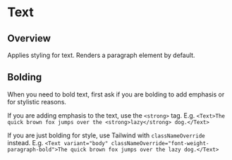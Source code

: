 
<Meta of={TextStories} />

# Text

<ResourceLinks
  sourceCode="https://github.com/cultureamp/kaizen-design-system/tree/main/packages/components/src/Text"
  designGuidelines="https://cultureamp.atlassian.net/wiki/spaces/DesignSystem/pages/3074885298/Typography#Text"
  className="!mb-8"
/>

<KaioNotification />

<Installation
  installCommand="yarn add @kaizen/components"
  importStatement='import { Text } from "@kaizen/components"'
/>

## Overview

Applies styling for text. Renders a paragraph element by default.

<Canvas of={TextStories.Playground} />
<Controls of={TextStories.Playground} />

## Bolding

When you need to bold text, first ask if you are bolding to add emphasis or for stylistic reasons.

If you are adding emphasis to the text, use the `<strong>` tag. E.g. `<Text>The quick brown fox jumps over the <strong>lazy</strong> dog.</Text>`

If you are just bolding for style, use Tailwind with `classNameOverride` instead. E.g. `<Text variant="body" classNameOverride="font-weight-paragraph-bold">The quick brown fox jumps over the lazy dog.</Text>`
